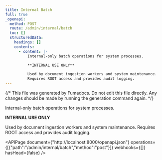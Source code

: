 ```yaml
---
title: Internal Batch
full: true
_openapi:
  method: POST
  route: /admin/internal/batch
  toc: []
  structuredData:
    headings: []
    contents:
      - content: |-
          Internal-only batch operations for system processes.

          **INTERNAL USE ONLY**

          Used by document ingestion workers and system maintenance.
          Requires ROOT access and provides audit logging.
---
```


{/* This file was generated by Fumadocs. Do not edit this file directly. Any changes should be made by running the generation command again. */}

Internal-only batch operations for system processes.

**INTERNAL USE ONLY**

Used by document ingestion workers and system maintenance.
Requires ROOT access and provides audit logging.

<APIPage document={"http://localhost:8000/openapi.json"} operations={[{"path":"/admin/internal/batch","method":"post"}]} webhooks={[]} hasHead={false} />